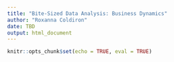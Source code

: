 ```yaml
---
title: "Bite-Sized Data Analysis: Business Dynamics"
author: "Roxanna Coldiron"
date: TBD
output: html_document
---
```


```r
knitr::opts_chunk$set(echo = TRUE, eval = TRUE)
```